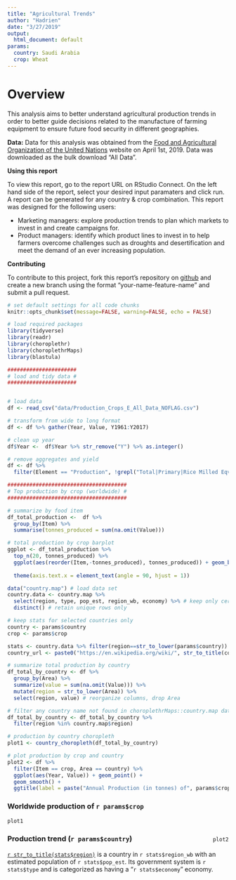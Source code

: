 ```yaml
---
title: "Agricultural Trends"
author: "Hadrien"
date: "3/27/2019"
output:
  html_document: default
params:
  country: Saudi Arabia
  crop: Wheat
---
```


# Overview 

This analysis aims to better understand agricultural production trends in order to better guide decisions related to the manufacture of farming equipment to ensure future food security in different geographies.


**Data:** Data for this analysis was obtained from the [Food and Agricultural Organization of the United Nations](http://www.fao.org/faostat/en/#data/QC) website on April 1st, 2019. Data was downloaded as the bulk download "All Data".

**Using this report** 

To view this report, go to the report URL on RStudio Connect. On the left hand side of the report, select your desired input paramaters and click run. A report can be generated for any country & crop combination. This report was designed for the following users: 

- Marketing managers: explore production trends to plan which markets to invest in and create campaigns for. 
- Product managers: identify which product lines to invest in to help farmers overcome challenges such as droughts and desertification and meet the demand of an ever increasing population.

**Contributing** 

To contribute to this project, fork this report's repository on [github](https://github.com/hdykiel/paramaterized-report-agriculture/commits/master) and create a new branch using the format "your-name-feature-name" and submit a pull request.


```r
# set default settings for all code chunks
knitr::opts_chunk$set(message=FALSE, warning=FALSE, echo = FALSE)

# load required packages
library(tidyverse)
library(readr)
library(choroplethr)
library(choroplethrMaps)
library(blastula)
```


```r

######################
# load and tidy data #
######################


# load data
df <- read_csv("data/Production_Crops_E_All_Data_NOFLAG.csv")

# transform from wide to long format
df <- df %>% gather(Year, Value, Y1961:Y2017)

# clean up year
df$Year <-  df$Year %>% str_remove("Y") %>% as.integer()

# remove aggregates and yield
df <- df %>% 
  filter(Element == "Production", !grepl("Total|Primary|Rice Milled Eqv", Item))


```



```r

######################################
# Top production by crop (worldwide) #
######################################

# summarize by food item
df_total_production <-  df %>%
  group_by(Item) %>%
  summarise(tonnes_produced = sum(na.omit(Value)))

# total production by crop barplot
ggplot <- df_total_production %>%
  top_n(20, tonnes_produced) %>%
  ggplot(aes(reorder(Item,-tonnes_produced), tonnes_produced)) + geom_bar(stat =
                                                                            "identity") +
  theme(axis.text.x = element_text(angle = 90, hjust = 1))


```


```r
data("country.map") # load data set
country.data <- country.map %>%
  select(region, type, pop_est, region_wb, economy) %>% # keep only certain metrics
  distinct() # retain unique rows only

# keep stats for selected countries only
country <- params$country
crop <- params$crop

stats <- country.data %>% filter(region==str_to_lower(params$country))
country_url <- paste0("https://en.wikipedia.org/wiki/", str_to_title(country))
```




```r

# summarize total production by country
df_total_by_country <- df %>%
  group_by(Area) %>%
  summarize(value = sum(na.omit(Value))) %>%
  mutate(region = str_to_lower(Area)) %>% 
  select(region, value) # reorganize columns, drop Area

# filter any country name not found in choroplethrMaps::country.map data frame
df_total_by_country <- df_total_by_country %>%
  filter(region %in% country.map$region)

# production by country choropleth
plot1 <- country_choropleth(df_total_by_country)


```


 
```r

# plot production by crop and country
plot2 <- df %>%
  filter(Item == crop, Area == country) %>%
  ggplot(aes(Year, Value)) + geom_point() +
  geom_smooth() +
  ggtitle(label = paste("Annual Production (in tonnes) of", params$crop, "in", params$country))
```


### Worldwide production of `r params$crop`


```r
plot1
```

 

<div style="float:right; margin-left: 10%;">

```r
plot2
```

</div> 

### Production trend (`r params$country`)

 
[`r str_to_title(stats$region)`](`r country_url`) is a country in `r stats$region_wb` with an estimated population of `r stats$pop_est`. Its government system is `r stats$type` and is categorized as having a "`r stats$economy`" economy.


